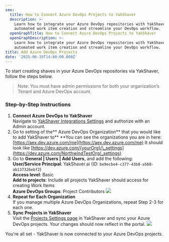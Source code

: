 ```yaml
---
seo:
  title: How to Connect Azure DevOps Projects to YakShaver
  description: >-
    Learn how to integrate your Azure DevOps repositories with YakShaver. Enable
    automated work item creation and streamline your DevOps workflow.
  openGraphTitle: How to Connect Azure DevOps Projects to YakShaver
  openGraphDescription: >-
    Learn how to integrate your Azure DevOps repositories with YakShaver. Enable
    automated work item creation and streamline your DevOps workflow.
title: Add Azure DevOps Projects
date: '2025-06-19T14:00:00.000Z'
---
```


To start creating shaves in your Azure DevOps repositories via YakShaver, follow the steps below.

> Note: You must have admin permissions for both your organization’s Tenant and Azure DevOps account.

### Step-by-Step Instructions

1. **Connect Azure DevOps to YakShaver**\
   Navigate to [YakShaver Integrations Settings](https://portal.yakshaver.ai/settings/integrations) and authorize with an Admin account.
2. Go to setting of the** Azure DevOps Organization** that you would like to add YakShaver to**
   **You can see the organizations you are in here: [https://aex.dev.azure.com/me](https://aex.dev.azure.com/me)
   It should look like [https://dev.azure.com/{yourOrg}/\_settings](https://dev.azure.com/NorthwindTestOrg/_settings)
3. Go to **General | Users | Add Users**, and add the following:\
   **User/Service Principal**: YakShaver.ai (ID: `be9ecbe4-c377-43b8-a560-ab137326ebf2`)\
   **Access level**: Basic\
   **Add to projects**: Include all projects YakShaver should access for creating Work Items\
   **Azure DevOps Groups**: Project Contributors
   ![](/YakShaver/Docs/add-devops-projects-add-yakshaver.png)
4. **Repeat for Each Organization**\
   If you manage multiple Azure DevOps Organizations, repeat Step 2-3 for each one.
5. **Sync Projects in YakShaver**\
   Visit the [Projects Settings page](https://portal.yakshaver.ai/settings/projects) in YakShaver and sync your Azure DevOps projects. Your changes should now reflect in the portal.
   ![](/YakShaver/Docs/add-devops-projects-sync-projects.png)

You're all set - YakShaver is now connected to your Azure DevOps projects.
